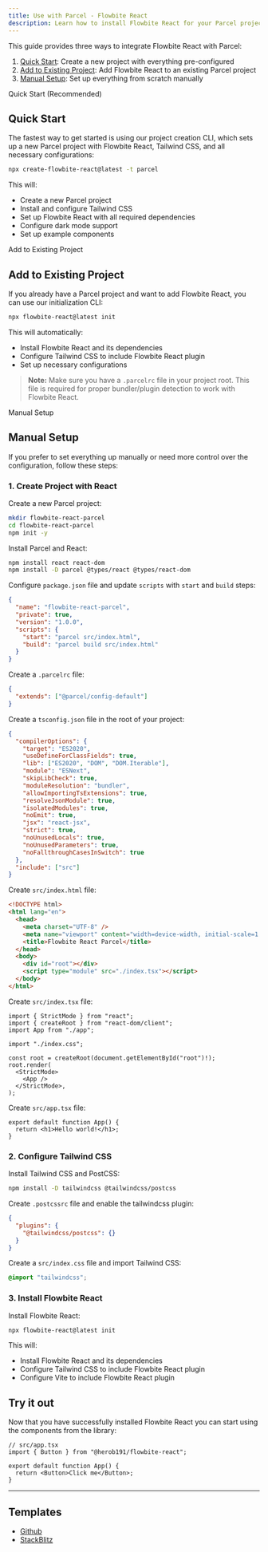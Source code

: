 ```yaml
---
title: Use with Parcel - Flowbite React
description: Learn how to install Flowbite React for your Parcel project and start developing modern web applications with interactive components
---
```


This guide provides three ways to integrate Flowbite React with Parcel:

1. [Quick Start](#quick-start): Create a new project with everything pre-configured
2. [Add to Existing Project](#add-to-existing-project): Add Flowbite React to an existing Parcel project
3. [Manual Setup](#manual-setup): Set up everything from scratch manually

<TextDivider>Quick Start (Recommended)</TextDivider>

## Quick Start

The fastest way to get started is using our project creation CLI, which sets up a new Parcel project with Flowbite React, Tailwind CSS, and all necessary configurations:

```bash
npx create-flowbite-react@latest -t parcel
```

This will:

- Create a new Parcel project
- Install and configure Tailwind CSS
- Set up Flowbite React with all required dependencies
- Configure dark mode support
- Set up example components

<TextDivider>Add to Existing Project</TextDivider>

## Add to Existing Project

If you already have a Parcel project and want to add Flowbite React, you can use our initialization CLI:

```bash
npx flowbite-react@latest init
```

This will automatically:

- Install Flowbite React and its dependencies
- Configure Tailwind CSS to include Flowbite React plugin
- Set up necessary configurations

> **Note:** Make sure you have a `.parcelrc` file in your project root. This file is required for proper bundler/plugin detection to work with Flowbite React.

<TextDivider>Manual Setup</TextDivider>

## Manual Setup

If you prefer to set everything up manually or need more control over the configuration, follow these steps:

### 1. Create Project with React

Create a new Parcel project:

```bash
mkdir flowbite-react-parcel
cd flowbite-react-parcel
npm init -y
```

Install Parcel and React:

```bash
npm install react react-dom
npm install -D parcel @types/react @types/react-dom
```

Configure `package.json` file and update `scripts` with `start` and `build` steps:

```json {6,7}
{
  "name": "flowbite-react-parcel",
  "private": true,
  "version": "1.0.0",
  "scripts": {
    "start": "parcel src/index.html",
    "build": "parcel build src/index.html"
  }
}
```

Create a `.parcelrc` file:

```json
{
  "extends": ["@parcel/config-default"]
}
```

Create a `tsconfig.json` file in the root of your project:

```json
{
  "compilerOptions": {
    "target": "ES2020",
    "useDefineForClassFields": true,
    "lib": ["ES2020", "DOM", "DOM.Iterable"],
    "module": "ESNext",
    "skipLibCheck": true,
    "moduleResolution": "bundler",
    "allowImportingTsExtensions": true,
    "resolveJsonModule": true,
    "isolatedModules": true,
    "noEmit": true,
    "jsx": "react-jsx",
    "strict": true,
    "noUnusedLocals": true,
    "noUnusedParameters": true,
    "noFallthroughCasesInSwitch": true
  },
  "include": ["src"]
}
```

Create `src/index.html` file:

```html
<!DOCTYPE html>
<html lang="en">
  <head>
    <meta charset="UTF-8" />
    <meta name="viewport" content="width=device-width, initial-scale=1.0" />
    <title>Flowbite React Parcel</title>
  </head>
  <body>
    <div id="root"></div>
    <script type="module" src="./index.tsx"></script>
  </body>
</html>
```

Create `src/index.tsx` file:

```tsx
import { StrictMode } from "react";
import { createRoot } from "react-dom/client";
import App from "./app";

import "./index.css";

const root = createRoot(document.getElementById("root")!);
root.render(
  <StrictMode>
    <App />
  </StrictMode>,
);
```

Create `src/app.tsx` file:

```tsx
export default function App() {
  return <h1>Hello world!</h1>;
}
```

### 2. Configure Tailwind CSS

Install Tailwind CSS and PostCSS:

```bash
npm install -D tailwindcss @tailwindcss/postcss
```

Create `.postcssrc` file and enable the tailwindcss plugin:

```json
{
  "plugins": {
    "@tailwindcss/postcss": {}
  }
}
```

Create a `src/index.css` file and import Tailwind CSS:

```css
@import "tailwindcss";
```

### 3. Install Flowbite React

Install Flowbite React:

```bash
npx flowbite-react@latest init
```

This will:

- Install Flowbite React and its dependencies
- Configure Tailwind CSS to include Flowbite React plugin
- Configure Vite to include Flowbite React plugin

## Try it out

Now that you have successfully installed Flowbite React you can start using the components from the library:

```tsx
// src/app.tsx
import { Button } from "@herob191/flowbite-react";

export default function App() {
  return <Button>Click me</Button>;
}
```

<hr />

## Templates

- [Github](https://github.com/themesberg/flowbite-react-template-parcel)
- [StackBlitz](https://stackblitz.com/edit/flowbite-react-template-parcel)

